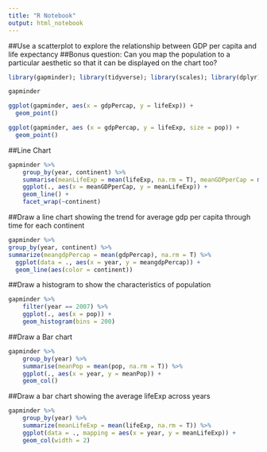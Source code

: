 ```yaml
---
title: "R Notebook"
output: html_notebook
---
```



##Use a scatterplot to explore the relationship between GDP per capita and life expectancy
##Bonus question: Can you map the population to a particular aesthetic so that it can be displayed on the chart too?
```r
library(gapminder); library(tidyverse); library(scales); library(dplyr)

gapminder
```

```r
ggplot(gapminder, aes(x = gdpPercap, y = lifeExp)) +
  geom_point()

```


```r
ggplot(gapminder, aes (x = gdpPercap, y = lifeExp, size = pop)) +
  geom_point()
```

##Line Chart

```r
gapminder %>% 
    group_by(year, continent) %>% 
    summarise(meanLifeExp = mean(lifeExp, na.rm = T), meanGDPperCap = mean(gdpPercap, na.rm = T)) %>% 
    ggplot(., aes(x = meanGDPperCap, y = meanLifeExp)) +
    geom_line() + 
    facet_wrap(~continent)
```


##Draw a line chart showing the trend for average gdp per capita through time for each continent
```r
gapminder %>%
group_by(year, continent) %>%
summarize(meangdpPercap = mean(gdpPercap), na.rm = T) %>%
  ggplot(data = ., aes(x = year, y = meangdpPercap)) +
  geom_line(aes(color = continent))
```

##Draw a histogram to show the characteristics of population
```r
gapminder %>% 
    filter(year == 2007) %>% 
    ggplot(., aes(x = pop)) +
    geom_histogram(bins = 200)
```

##Draw a Bar chart
```r
gapminder %>% 
    group_by(year) %>% 
    summarise(meanPop = mean(pop, na.rm = T)) %>% 
    ggplot(., aes(x = year, y = meanPop)) +
    geom_col()
```

##Draw a bar chart showing the average lifeExp across years
```r
gapminder %>%
    group_by(year) %>%
    summarize(meanLifeExp = mean(lifeExp, na.rm = T)) %>%
    ggplot(data = ., mapping = aes(x = year, y = meanLifeExp)) +
    geom_col(width = 2)
```




